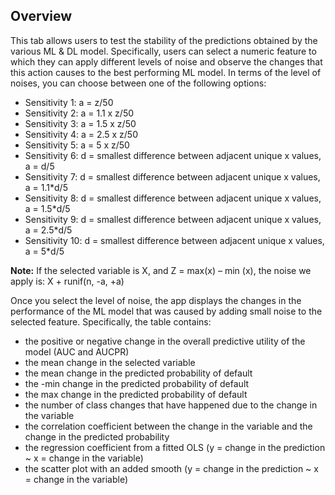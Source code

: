 ## Overview

This tab allows users to test the stability of the predictions obtained by the various ML & DL model. Specifically, users can select a numeric feature to which they can apply different levels of noise and observe the changes that this action causes to the best performing ML model. In terms of the level of noises, you can choose between one of the following options:

- Sensitivity 1: a = z/50 
- Sensitivity 2: a = 1.1 x z/50 
- Sensitivity 3: a = 1.5 x z/50 
- Sensitivity 4: a = 2.5 x z/50 
- Sensitivity 5: a = 5 x z/50 
- Sensitivity 6: d = smallest difference between adjacent unique x values, a = d/5 
- Sensitivity 7: d = smallest difference between adjacent unique x values, a = 1.1*d/5 
- Sensitivity 8: d = smallest difference between adjacent unique x values, a = 1.5*d/5 
- Sensitivity 9: d = smallest difference between adjacent unique x values, a = 2.5*d/5 
- Sensitivity 10: d = smallest difference between adjacent unique x values, a = 5*d/5

**Note:** If the selected variable is X, and Z = max(x) -- min (x), the noise we apply is: X + runif(n, -a, +a)

Once you select the level of noise, the app displays the changes in the performance of the ML model that was caused by adding small noise to the selected feature. Specifically, the table contains:

-   the positive or negative change in the overall predictive utility of the model (AUC and AUCPR)
-   the mean change in the selected variable
-   the mean change in the predicted probability of default
-   the -min change in the predicted probability of default
-   the max change in the predicted probability of default
-   the number of class changes that have happened due to the change in the variable
-   the correlation coefficient between the change in the variable and the change in the predicted probability
-   the regression coefficient from a fitted OLS (y = change in the prediction \~ x = change in the variable)
-   the scatter plot with an added smooth (y = change in the prediction \~ x = change in the variable)
